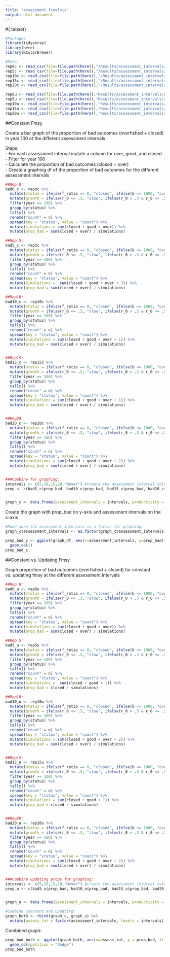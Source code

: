 ```yaml
---
title: "assessment_finalviz"
output: html_document
---
```


#{.tabset}
```r

#Packages
library(tidyverse)
library(here)
library(RColorBrewer)

#Data
rep0c <- read_csv(file=file.path(here(),"/Results/assessment_intervals/ai_constantfmsy_0rep_hcr30.csv"))
rep5c <- read_csv(file=file.path(here(),"/Results/assessment_intervals/ai_constantfmsy_5rep_hcr30.csv"))
rep10c <- read_csv(file=file.path(here(),"/Results/assessment_intervals/ai_constantfmsy_10rep_hcr30.csv"))
rep15c <- read_csv(file=file.path(here(),"/Results/assessment_intervals/ai_constantfmsy_15rep_hcr30.csv"))
rep20c <- read_csv(file=file.path(here(),"/Results/assessment_intervals/ai_constantfmsy_20rep_hcr30.csv"))

rep0u <- read_csv(file=file.path(here(),"Results/assessment_intervals/ai_updatingfmsy_0rep_hcr30.csv"))
rep5u <- read_csv(file=file.path(here(),"Results/assessment_intervals/ai_updatingfmsy_5rep_hcr30.csv"))
rep10u <- read_csv(file=file.path(here(),"Results/assessment_intervals/ai_updatingfmsy_10rep_hcr30.csv"))
rep15u <- read_csv(file=file.path(here(),"Results/assessment_intervals/ai_updatingfmsy_15rep_hcr30.csv"))
rep20u <- read_csv(file=file.path(here(),"Results/assessment_intervals/ai_updatingfmsy_20rep_hcr30.csv"))


```


##Constant Fmsy

Create a bar graph of the proportion of bad outcomes (overfished + closed) in year 100 at the different assessment intervals    

Steps:  
  - For each assessment interval mutate a column for over, good, and closed  
  - Filter for year 100  
  - Calculate the proportion of bad outcomes (closed + over)  
  - Create a graphing df of the proportion of bad outcomes for the different assessment intervals  
  
```r
##Rep 0:
bad0_c <- rep0c %>% 
  mutate(status = ifelse(f_ratio == 0, "closed", ifelse(b <= 1000, "over", "good"))) %>% 
  mutate(growth = ifelse(r_0 <= .3, "slow", ifelse(r_0 > .3 & r_0 <= .5, "medium", "fast"))) %>% 
  filter(year == 100) %>% 
  group_by(status) %>% 
  tally() %>% 
  rename("count" = n) %>% 
  spread(key = "status", value = "count") %>% 
  mutate(simulations = sum(closed + good + over)) %>% 
  mutate(prop_bad = sum(closed + over) / simulations)

##Rep 5:
bad5_c <- rep5c %>% 
  mutate(status = ifelse(f_ratio == 0, "closed", ifelse(b <= 1000, "over", "good"))) %>% 
  mutate(growth = ifelse(r_0 <= .3, "slow", ifelse(r_0 > .3 & r_0 <= .5, "medium", "fast"))) %>% 
  filter(year == 100) %>% 
  group_by(status) %>% 
  tally() %>% 
  rename("count" = n) %>% 
  spread(key = "status", value = "count") %>% 
  mutate(simulations =  sum(closed + good + over + 3)) %>% 
  mutate(prop_bad = sum(closed + over) / simulations)

##Rep10:
bad10_c <- rep10c %>% 
  mutate(status = ifelse(f_ratio == 0, "closed", ifelse(b <= 1000, "over", "good"))) %>% 
  mutate(growth = ifelse(r_0 <= .3, "slow", ifelse(r_0 > .3 & r_0 <= .5, "medium", "fast"))) %>% 
  filter(year == 100) %>% 
  group_by(status) %>% 
  tally() %>% 
  rename("count" = n) %>% 
  spread(key = "status", value = "count") %>% 
  mutate(simulations = sum(closed + good + over + 1)) %>% 
  mutate(prop_bad = sum(closed + over) / simulations)


##Rep15:
bad15_c <- rep15c %>% 
  mutate(status = ifelse(f_ratio == 0, "closed", ifelse(b <= 1000, "over", "good"))) %>% 
  mutate(growth = ifelse(r_0 <= .3, "slow", ifelse(r_0 > .3 & r_0 <= .5, "medium", "fast"))) %>% 
  filter(year == 100) %>% 
  group_by(status) %>% 
  tally() %>% 
  rename("count" = n) %>% 
  spread(key = "status", value = "count") %>% 
  mutate(simulations = sum(closed + good + over + 1)) %>% 
  mutate(prop_bad = sum(closed + over) / simulations)


##Rep20:
bad20_c <- rep20c %>% 
  mutate(status = ifelse(f_ratio == 0, "closed", ifelse(b <= 1000, "over", "good"))) %>% 
  mutate(growth = ifelse(r_0 <= .3, "slow", ifelse(r_0 > .3 & r_0 <= .5, "medium", "fast"))) %>% 
  filter(year == 100) %>% 
  group_by(status) %>% 
  tally() %>% 
  rename("count" = n) %>% 
  spread(key = "status", value = "count") %>% 
  mutate(simulations = sum(closed + good + over + 2)) %>% 
  mutate(prop_bad = sum(closed + over) / simulations)


###Combine for graphing:
intervals <- c(5,10,15,20,"Never") #create the assessment interval column
prop <- c(bad5_c$prop_bad, bad10_c$prop_bad, bad15_c$prop_bad, bad20_c$prop_bad, bad0_c$prop_bad)


graph_c <- data.frame(assessment_intervals = intervals, productivity = rep("Constant", 5), prop_bad = prop)

```


Create the graph with prop_bad on y-axis and assessment intervals on the x-axis  

```r
#Make sure the assessment intervals is a factor for graphing:
graph_c$assessment_intervals <- as.factor(graph_c$assessment_intervals)

prop_bad_c <- ggplot(graph_df, aes(x=assessment_intervals, y=prop_bad)) + 
  geom_col()
prop_bad_c
```

##Constant vs. Updating Fmsy

Graph proportion of bad outcomes (overfished + closed) for constant vs. updating fmsy at the different assessment intervals  

```r
##Rep 0:
bad0_u <- rep0u %>% 
  mutate(status = ifelse(f_ratio == 0, "closed", ifelse(b <= 1000, "over", "good"))) %>% 
  mutate(growth = ifelse(r_0 <= .3, "slow", ifelse(r_0 > .3 & r_0 <= .5, "medium", "fast"))) %>% 
  filter(year == 100) %>% 
  group_by(status) %>% 
  tally() %>% 
  rename("count" = n) %>% 
  spread(key = "status", value = "count") %>% 
  mutate(simulations = sum(closed + good + over)) %>% 
  mutate(prop_bad = sum(closed + over) / simulations)

##Rep 5:
bad5_u <- rep5u %>% 
  mutate(status = ifelse(f_ratio == 0, "closed", ifelse(b <= 1000, "over", "good"))) %>% 
  mutate(growth = ifelse(r_0 <= .3, "slow", ifelse(r_0 > .3 & r_0 <= .5, "medium", "fast"))) %>% 
  filter(year == 100) %>% 
  group_by(status) %>% 
  tally() %>% 
  rename("count" = n) %>% 
  spread(key = "status", value = "count") %>% 
  mutate(simulations =  sum(closed + good + 1)) %>% 
  mutate(prop_bad = closed / simulations)

##Rep10:
bad10_u <- rep10u %>% 
  mutate(status = ifelse(f_ratio == 0, "closed", ifelse(b <= 1000, "over", "good"))) %>% 
  mutate(growth = ifelse(r_0 <= .3, "slow", ifelse(r_0 > .3 & r_0 <= .5, "medium", "fast"))) %>% 
  filter(year == 100) %>% 
  group_by(status) %>% 
  tally() %>% 
  rename("count" = n) %>% 
  spread(key = "status", value = "count") %>% 
  mutate(simulations = sum(closed + good + over + 2)) %>% 
  mutate(prop_bad = sum(closed + over) / simulations)


##Rep15:
bad15_u <- rep15u %>% 
  mutate(status = ifelse(f_ratio == 0, "closed", ifelse(b <= 1000, "over", "good"))) %>% 
  mutate(growth = ifelse(r_0 <= .3, "slow", ifelse(r_0 > .3 & r_0 <= .5, "medium", "fast"))) %>% 
  filter(year == 100) %>% 
  group_by(status) %>% 
  tally() %>% 
  rename("count" = n) %>% 
  spread(key = "status", value = "count") %>% 
  mutate(simulations = sum(closed + good + 1)) %>% 
  mutate(prop_bad = closed / simulations)


##Rep20:
bad20_u <- rep20u %>% 
  mutate(status = ifelse(f_ratio == 0, "closed", ifelse(b <= 1000, "over", "good"))) %>% 
  mutate(growth = ifelse(r_0 <= .3, "slow", ifelse(r_0 > .3 & r_0 <= .5, "medium", "fast"))) %>% 
  filter(year == 100) %>% 
  group_by(status) %>% 
  tally() %>% 
  rename("count" = n) %>% 
  spread(key = "status", value = "count") %>% 
  mutate(simulations = sum(closed + good + over + 2)) %>% 
  mutate(prop_bad = sum(closed + over) / simulations)


###Combine updating props for graphing:
intervals <- c(5,10,15,20,"Never") #create the assessment interval column
prop_u <- c(bad5_u$prop_bad, bad10_u$prop_bad, bad15_u$prop_bad, bad20_u$prop_bad, bad0_u$prop_bad)


graph_u <- data.frame(assessment_intervals = intervals, productivity = rep("Updating", 5), prop_bad = prop_u)

#Combine constant and updating:
graph_both <- rbind(graph_c, graph_u) %>% 
  mutate(assess_int = factor(assessment_intervals, levels = intervals)) #relevel factors for graphing
```

Combined graph:  
```r

prop_bad_both <- ggplot(graph_both, aes(x=assess_int, y = prop_bad, fill = productivity)) + 
  geom_col(position = "dodge") 
prop_bad_both
```

